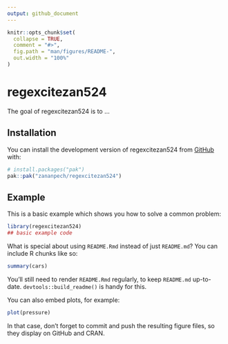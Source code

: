```yaml
---
output: github_document
---
```


<!-- README.md is generated from README.Rmd. Please edit that file -->

```r
knitr::opts_chunk$set(
  collapse = TRUE,
  comment = "#>",
  fig.path = "man/figures/README-",
  out.width = "100%"
)
```

# regexcitezan524

<!-- badges: start -->
<!-- badges: end -->

The goal of regexcitezan524 is to ...

## Installation

You can install the development version of regexcitezan524 from [GitHub](https://github.com/) with:

``` r
# install.packages("pak")
pak::pak("zananpech/regexcitezan524")
```

## Example

This is a basic example which shows you how to solve a common problem:

```r
library(regexcitezan524)
## basic example code
```

What is special about using `README.Rmd` instead of just `README.md`? You can include R chunks like so:

```r
summary(cars)
```

You'll still need to render `README.Rmd` regularly, to keep `README.md` up-to-date. `devtools::build_readme()` is handy for this.

You can also embed plots, for example:

```r
plot(pressure)
```

In that case, don't forget to commit and push the resulting figure files, so they display on GitHub and CRAN.
